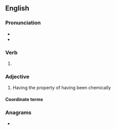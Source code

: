==English==

===Pronunciation===
* {{IPA|en|/bluːd/}}
* {{rhymes|en|uːd|s=1}}

===Verb===
{{head|en|verb form}}

# {{en-past of|blue}}

===Adjective===
{{en-adj|-}}

# Having the property of having been chemically {{l|en|passivated}}

====Coordinate terms====
{{col3|en|
|bronzed
|[[galvanised]]/[[galvanized]]
|[[aluminised]]/[[aluminized]]
}}

===Anagrams===
* {{anagrams|en|a=bdelu|lubed}}